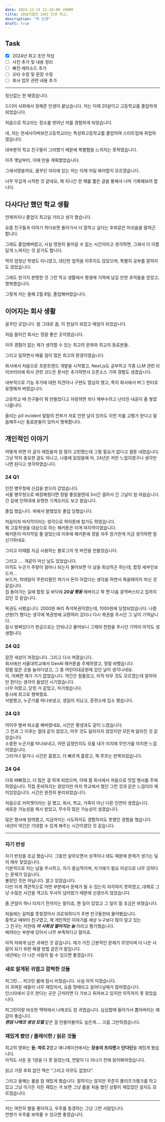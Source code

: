 ```yaml
---
date: 2024-12-14 21:16:00 +0900
title: 20살이였던 24년 인생 회고,
description: "하 인생"
draft: true
---
```


## Task

- [x] 2024년 회고 초안 작성
- [ ] 사진 추가 및 내용 정리
- [ ] 빠진 에피소드 추가
- [ ] 오타 수정 및 문장 수정
- [ ] 회사 업무 관련 내용 추가

---

정신없는 한 해였습니다.

드디어 사회에서 정해준 인생이 끝났습니다. 저는 이제 20살이고 고등학교를 졸업하게 되었습니다.

처음으로 학교라는 장소를 벗어난 저를 경험하게 되었습니다.

네, 저는 한세사이버보안고등학교라는 특성화고등학교를 졸업하여 스타트업에 취업하였습니다.

대부분의 학교 친구들이 그러했기 때문에 특별함을 느끼지는 못하였습니다.

아주 옛날부터, 이때 만을 계획했었습니다.

그래서였을까요, 꿈꾸던 자리에 있는 저는 이제 어딜 봐야할지 모르겠습니다.

너무 무겁게 시작한 것 같네요, 제 지나간 한 해를 짧은 글을 통해서 나마 기록해보려 합니다.

## 다사다난 했던 학교 생활

언제까지나 졸업이 최고일 거라고 생각 했습니다.

요즘 친구들과 이야기 하다보면 돌아가서 더 잘하고 싶다는 후회같은 아쉬움을 말하곤 합니다.

그래도 졸업해버렸고, 사실 영원히 돌아갈 수 없는 시간이라고 생각하면, 그래서 더 아름답게 느껴지는 것 같기도 합니다.

딱히 엄청난 학생도 아니였고, 대단한 업적을 이루지도 않았으며, 특별히 공부를 잘하지도 않았습니다.

그래도 한가지 분명한 것 그런 학교 생활에서 평생에 기억에 남길 만한 추억들을 얻었고, 행복했습니다.

그렇게 저는 올해 2월 8일, 졸업해버렸습니다.

## 이어지는 회사 생활

꿈꾸던 곳입니다. 말 그대로 꿈, 이 현실이 되었고 매일이 되었습니다.

처음 들어간 회사는 정말 좋은 곳이였습니다.

아무 경험이 없는 제가 생각할 수 있는 최고의 문화와 최고의 동료분들.

그리고 일하면서 배울 점이 많은 최고의 환경이였습니다.

회사에서 처음으로 프론트엔드 개발을 시작했고, Next.js도 공부하고 각종 LLM 관련 라이브러리에 회사 관련 코드든 문서든 추가하면서 오픈소스 기여 경험도 생겼습니다.

내부적으로 기능 추가에 대한 의견이나 구현도 열심히 했고, 특히 회사에서 버그 헌터로 유명해져 버렸습니다.

고등학교 때 친구들이 뭐 만들었다고 자랑하면 죄다 깨부수려고 난리친 내공이 좀 쌓였나봅니다.

울리는 p0 incident 알람의 전부가 저로 인한 날이 있어도 이런 저를 고평가 한다고 말씀해주시는 동료분들이 있어서 행복합니다.

## 개인적인 이야기

어떻게 하면 이 글이 재밌을까 참 많이 고민했는데 그럴 필요가 없다고 결론 내렸습니다.  
그냥 딱히 중요한 글도 아니고, 나중에 읽었을때 아, 24년은 저런 느낌이였구나 생각만 나면 된다고 생각하였습니다.

### 24 Q1

인천 병무청에 신검을 받으러 갔었습니다.  
서울 병무청으로 배정해줬다면 정말 좋았을텐데 3시간 결려서 간 그날이 참 아쉽습니다.  
간 길에 인하대에 유명한 기계오리도 보고 왔습니다.

졸업 했습니다. 위에서 말했었듯 졸업 당했습니다.

처음이자 마지막이라는 생각으로 하이톤에 참가도 하였습니다.  
뭐 고등학생을 대상으로 하는 해커톤은 이게 마지막이였습니다.  
해커톤이 마지막일 줄 알았는데 이후에 해커톤에 정말 자주 참가한게 지금 생각하면 참 신기하네요.

그리고 이때쯤 지금 사용하는 블로그의 첫 버전을 만들었습니다.

그리고 .... 개같이 마신 날도 있었습니다.  
아직도 누군가 주량이 얼마나 되는지 물어보면 이 날을 회상하곤 하는데, 합정 세부인보드카...  
보드카, 칵테일이 무한리필인 여기서 돈이 아깝다는 생각을 하면서 죽을때까지 마신 것 같습니다.  
집 돌아가는 길에 합정 길 바닥에 **_20살 행동_** 해버리고 팍 깬 다음 광역버스타고 집까지 갔던 것 같습니다.

복권도 사봤습니다. 2000원 짜리 즉석복권이였는데, 1000원에 당첨되었습니다.
나름 선방(?) 했다는 생각에 복권방에 교환하러 갔더니 다시 복권을 주시던 그 날이 기억납니다.  
잠시 벙쩌있다가 현금으로는 안되냐고 물어보니 그제야 천원을 주시던 기억이 아직도 생생합니다.

### 24 Q2

잠깐 세상이 꺼졌습니다. 그리고 다시 켜졌습니다.  
회사에선 서울대학교에서 GenAI 해커톤을 주체하였고, 정말 바빴습니다.  
정말 많은 곳을 놀러다녔고, 그 중 어린이대공원에 갔던 날이 생각나네요.  
아, 어쩌면 제가 거기 없었습니다. 약간은 힘들었고, 아직 아무 것도 모르겠는데 알아야만 한다는 생각이 들었던 시기였습니다.  
너무 아팠고, 닫힌 거 같았고, 차가웠습니다.  
동시에 최고로 행복했죠.  
삭발했고, 누군가를 떠나보냈고, 생일이 지났고, 훈련소에 입소 했습니다.

### 24 Q3

어이쿠 벌써 퇴소를 해버렸네요, 시간은 평생과도 같이 느렸습니다.  
그 전과 그 이후는 절대 같지 않았고, 아무 것도 달라지지 않았지만 모든게 달라진 것 같았습니다.  
소중한 누군가를 떠나보내고, 어떤 감정인지도 모를 내가 미지에 무언가를 마지한 느낌이였습니다.  
그러거나 말거나 시간은 흘렸고, 더 빠르게 흘렸고, 제 루프는 반복되었습니다.

### 24 Q4

더욱 바빠졌고, 더 많은 걸 하게 되었으며, 이때 쯤 회사에서 처음으로 밋업 행사를 주체 하였습니다.
직접 준비하지는 않았지만 마치 학교에서 했던 그런 것과 같은 느낌이라 재미있었습니다.
시간은 완전히 분리되었습니다.

처음으로 커피쳇이라는 걸 했고, 회사, 학교, 가족이 아닌 다른 인연이 생겼습니다.  
새로운 가능성을 제시 받았고, 무수히 많은 가능성이 생겼습니다.

많은 행사에 참여했고, 지금까지는 시도하지도 경험하지도 못했던 경험을 했습니다.  
내년이 약간은 기대할 수 있게 해주는 시간이였던 것 같습니다.

---

### 자기 반성

자기 반성을 조금 했습니다. 그동안 살아오면서 성격이나 태도 때문에 문제가 생기는 일이 매우 잦았습니다.  
기본적으로 저는 남을 무시하고, 자기 중심적이며, 자기애가 필요 이상으로 너무 강하다는 문제가 있습니다.  
몰랐던 것은 아닙니다. 알고 있었습니다.  
다만 이게 객관적으로 어떤 부분에서 문제가 될 수 있는지 자각하지 못하였고, 대체로 그냥 수많은 사건을 격고도 무사히 넘어왔기 때문에 신경쓰지 않았습니다.

좀 큰일이 하나 터지기 전까지는 말이죠, 뭔 일이 있었고 그 일이 절 조금은 바꿨습니다.

처음에는 갈피를 못찾겠어서 괴로워하다가 주변 친구들한테 물어봤습니다.  
중학교 때부터 친구였고, 제 개인적인 이야기를 세상 누구보다 많이 알고 있는  
그 친구는 저한테 **_이 사회성 떨어지는 놈_** 이라고 평가했습니다.  
배려라는 부분에 있어서 너무 부족하다고 말이죠.

아직 저에게 남은 과제인 것 같습니다. 제가 가진 근본적인 문제가 무엇이며 더 나은 사람이 되기 위한 해결 방법 같은거 말입니다.  
내년에는 더 나은 사람이 될 수 있으면 좋겠습니다.

### 새로 알게된 귀엽고 깜찍한 것들

피그민.... 피크민 붐에 잠시 미쳤습니다. 사실 아직 미쳤습니다.  
이 귀여운 애들이 너무 재밌어서, 요즘 멍때리고 걸어다닐때가 많아졌습니다.  
인스타에서 굿즈 판다는 곳은 근처라면 다 가보고 뒤져보고 있지만 아직까지 못 찾았습니다.

피그민이랑 비슷한 맥락에서 나메코도 참 귀엽습니다. 심심할때 들어가서 뽑아버리는 쾌감이 좋습니다.  
**_랜덤 나메코 생성 모델_** 같은 걸 만들어볼까도 싶은게.... 크흠 그만하겠습니다.

### 재밌게 봤던 / 플레이한 / 읽은 것들

최고의 영화는 **듄: 파트 2**였고 애니메이션에서는 **장송의 프리렌**과 **단다단**을 재밌게 봤습니다.  
아직도 사둔 듄 1권을 다 못 읽었는데, 연말이 다 지나기 전에 읽어봐야겠습니다.

읽고 가장 후회 없던 책은 "그리고 아무도 없었다".

그리고 올해는 롤을 참 재밌게 했습니다.
잘하지는 않지만 꾸준히 블리츠크랭크를 하고 있고 그냥 이기든 지든 재밌는 거 보면 그냥 롤을 처음 했던 상황이 재밌었던 걸지도 모르겠습니다.

---

저는 여전히 별을 좋아하고, 우주를 동경하는 그냥 그런 사람입니다.  
언젠가 우주를 보여줄 수 있으면 좋겠습니다.

